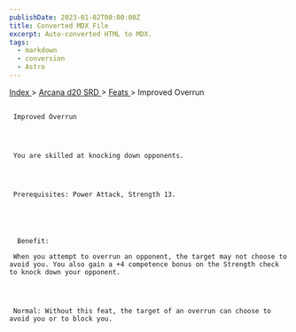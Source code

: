 ```yaml
---
publishDate: 2023-01-02T00:00:00Z
title: Converted MDX File
excerpt: Auto-converted HTML to MDX.
tags:
  - markdown
  - conversion
  - Astro
---
```







[
      Index
     ](-index)
     >
     [
      Arcana d20 SRD
     ](arcana-d20-srd-index)
     >
     [
      Feats
     ](arcana-d20-srd-feats-index)
     > Improved Overrun
    





## 
     Improved Overrun
    



     You are skilled at knocking down opponents.
    



     Prerequisites: Power Attack, Strength 13.
    




      Benefit:
     
     When you attempt to overrun an opponent, the target may not choose to avoid you. You also gain a +4 competence bonus on the Strength check to knock down your opponent.
    



     Normal: Without this feat, the target of an overrun can choose to avoid you or to block you.
    




